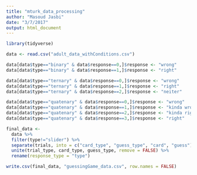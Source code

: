 ```yaml
---
title: "mturk_data_processing"
author: "Masoud Jasbi"
date: "3/7/2017"
output: html_document
---
```


```r
library(tidyverse)
```

```r
data <- read.csv("adult_data_withConditions.csv")

data[data$type=="binary" & data$response==0,]$response <- "wrong"
data[data$type=="binary" & data$response==1,]$response <- "right"

data[data$type=="ternary" & data$response==0,]$response <- "wrong"
data[data$type=="ternary" & data$response==1,]$response <- "right"
data[data$type=="ternary" & data$response==2,]$response <- "neiter"

data[data$type=="quatenary" & data$response==0,]$response <- "wrong"
data[data$type=="quatenary" & data$response==1,]$response <- "kinda wrong"
data[data$type=="quatenary" & data$response==2,]$response <- "kinda right"
data[data$type=="quatenary" & data$response==3,]$response <- "right"

final_data <- 
  data %>% 
  filter(type!="slider") %>% 
  separate(trials, into = c("card_type", "guess_type", "card", "guess"), sep = "_") %>%
  unite(trial_type, card_type, guess_type, remove = FALSE) %>%
  rename(response_type = "type")

write.csv(final_data, "guessingGame_data.csv", row.names = FALSE)
```
